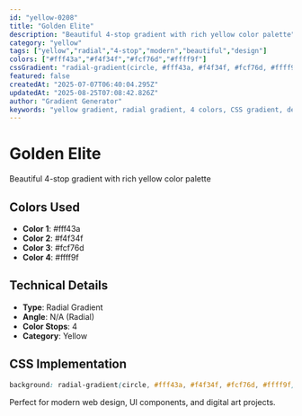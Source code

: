 ```yaml
---
id: "yellow-0208"
title: "Golden Elite"
description: "Beautiful 4-stop gradient with rich yellow color palette"
category: "yellow"
tags: ["yellow","radial","4-stop","modern","beautiful","design"]
colors: ["#fff43a","#f4f34f","#fcf76d","#ffff9f"]
cssGradient: "radial-gradient(circle, #fff43a, #f4f34f, #fcf76d, #ffff9f)"
featured: false
createdAt: "2025-07-07T06:40:04.295Z"
updatedAt: "2025-08-25T07:08:42.826Z"
author: "Gradient Generator"
keywords: "yellow gradient, radial gradient, 4 colors, CSS gradient, design, #fff43a, #f4f34f, #fcf76d, #ffff9f"
---
```


# Golden Elite

Beautiful 4-stop gradient with rich yellow color palette

## Colors Used
- **Color 1**: #fff43a
- **Color 2**: #f4f34f
- **Color 3**: #fcf76d
- **Color 4**: #ffff9f

## Technical Details
- **Type**: Radial Gradient
- **Angle**: N/A (Radial)
- **Color Stops**: 4
- **Category**: Yellow

## CSS Implementation
```css
background: radial-gradient(circle, #fff43a, #f4f34f, #fcf76d, #ffff9f);
```

Perfect for modern web design, UI components, and digital art projects.
